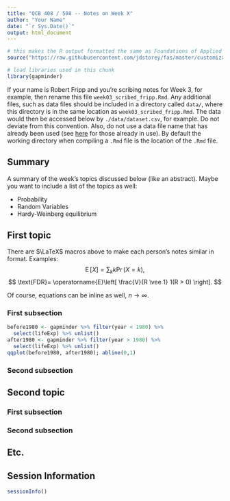 ```yaml
---
title: "QCB 408 / 508 -- Notes on Week X"
author: "Your Name"
date: "`r Sys.Date()`"
output: html_document
---
```


\providecommand{\E}{\operatorname{E}}
\providecommand{\V}{\operatorname{Var}}
\providecommand{\Cov}{\operatorname{Cov}}
\providecommand{\se}{\operatorname{se}}
\providecommand{\logit}{\operatorname{logit}}
\providecommand{\iid}{\; \stackrel{\text{iid}}{\sim}\;}
\providecommand{\asim}{\; \stackrel{.}{\sim}\;}
\providecommand{\xs}{x_1, x_2, \ldots, x_n}
\providecommand{\Xs}{X_1, X_2, \ldots, X_n}
\providecommand{\bB}{\boldsymbol{B}}
\providecommand{\bb}{\boldsymbol{\beta}}
\providecommand{\bx}{\boldsymbol{x}}
\providecommand{\bX}{\boldsymbol{X}}
\providecommand{\by}{\boldsymbol{y}}
\providecommand{\bY}{\boldsymbol{Y}}
\providecommand{\bz}{\boldsymbol{z}}
\providecommand{\bZ}{\boldsymbol{Z}}
\providecommand{\be}{\boldsymbol{e}}
\providecommand{\bE}{\boldsymbol{E}}
\providecommand{\bs}{\boldsymbol{s}}
\providecommand{\bS}{\boldsymbol{S}}
\providecommand{\bP}{\boldsymbol{P}}
\providecommand{\bI}{\boldsymbol{I}}
\providecommand{\bD}{\boldsymbol{D}}
\providecommand{\bd}{\boldsymbol{d}}
\providecommand{\bW}{\boldsymbol{W}}
\providecommand{\bw}{\boldsymbol{w}}
\providecommand{\bM}{\boldsymbol{M}}
\providecommand{\bPhi}{\boldsymbol{\Phi}}
\providecommand{\bphi}{\boldsymbol{\phi}}
\providecommand{\bN}{\boldsymbol{N}}
\providecommand{\bR}{\boldsymbol{R}}
\providecommand{\bu}{\boldsymbol{u}}
\providecommand{\bU}{\boldsymbol{U}}
\providecommand{\bv}{\boldsymbol{v}}
\providecommand{\bV}{\boldsymbol{V}}
\providecommand{\bO}{\boldsymbol{0}}
\providecommand{\bOmega}{\boldsymbol{\Omega}}
\providecommand{\bLambda}{\boldsymbol{\Lambda}}
\providecommand{\bSig}{\boldsymbol{\Sigma}}
\providecommand{\bSigma}{\boldsymbol{\Sigma}}
\providecommand{\bt}{\boldsymbol{\theta}}
\providecommand{\bT}{\boldsymbol{\Theta}}
\providecommand{\bpi}{\boldsymbol{\pi}}
\providecommand{\argmax}{\text{argmax}}
\providecommand{\KL}{\text{KL}}
\providecommand{\fdr}{\text{FDR}}
\providecommand{\pfdr}{{\rm pFDR}}
\providecommand{\mfdr}{{\rm mFDR}}
\providecommand{\bh}{\hat}
\providecommand{\dd}{\lambda}
\providecommand{\q}{\operatorname{q}}

```r
# this makes the R output formatted the same as Foundations of Applied Statistics
source("https://raw.githubusercontent.com/jdstorey/fas/master/customization/knitr_options.R")

# load libraries used in this chunk
library(gapminder) 
```

If your name is Robert Fripp and you're scribing notes for Week 3, for example, then rename this file `week03_scribed_fripp.Rmd`. Any additional files, such as data files should be included in a directory called `data/`, where this directory is in the same location as `week03_scribed_fripp.Rmd`. The data would then be accessed below by `./data/dataset.csv`, for example. Do not deviate from this convention. Also, do not use a data file name that has already been used (see [here](https://github.com/jdstorey/fsg/tree/master/docs/scribed_notes/data/) for those already in use). By default the working directory when compiling a `.Rmd` file is the location of the `.Rmd` file. 

## Summary

A summary of the week's topics discussed below (like an abstract). Maybe you want to include a list of the topics as well:

- Probability
- Random Variables
- Hardy-Weinberg equilibrium 

## First topic

There are $\LaTeX$ macros above to make each person's notes similar in format. Examples:
$$
\E[X] = \sum_{k} k \Pr(X=k),
$$
$$
\fdr = \E \left[ \frac{V}{R \vee 1} 1(R > 0) \right].
$$

Of course, equations can be inline as well, $n \rightarrow \infty$.

### First subsection

```r
before1980 <- gapminder %>% filter(year < 1980) %>% 
  select(lifeExp) %>% unlist()
after1980 <- gapminder %>% filter(year > 1980) %>% 
  select(lifeExp) %>% unlist()
qqplot(before1980, after1980); abline(0,1)
```

### Second subsection

## Second topic

### First subsection

### Second subsection

## Etc.

## Session Information

```r
sessionInfo()
```

  
  
  


